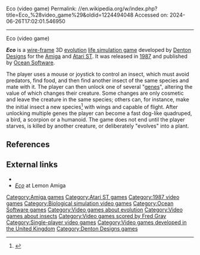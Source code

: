 Eco (video game)
Permalink: //en.wikipedia.org/w/index.php?title=Eco_%28video_game%29&oldid=1224494048
Accessed on: 2024-06-26T17:02:01.546950



------
Eco (video game)
{{About||the 2018 video game with the same name|Eco (2018 video game)|the 2005 Japanese MMO|Emil Chronicle Online}}

{{more citations needed|date=April 2022}}

{{Infobox video game
|title  = Eco
|image = 
|developer = [[Denton Designs]]
|publisher = [[Ocean Software]]
|designer = 
|engine = 
|released = 1987
|genre = [[Life simulation game|Life simulation]]
|modes = [[Single-player video game|Single-player]]
|platforms = [[Amiga]], [[Atari ST]]
}}

'''''Eco''''' is a [[Wire-frame model|wire-frame]] 3D [[evolution]] [[life simulation game]] developed by [[Denton Designs]] for the [[Amiga]] and [[Atari ST]]. It was released in [[1987 in video gaming|1987]] and published by [[Ocean Software]].

The player uses a mouse or joystick to control an insect, which must avoid predators, find food, and then find another insect of the same species and mate with it. The player can then unlock one of several "[[gene]]s", altering the value of which changes their creature. Some changes are only cosmetic and leave the creature in the same species; others can, for instance, make the initial insect a new species<ref>{{Cite web |title=Eco review (Atari ST) |url=https://www.atarilegend.com/reviews/110 |access-date=2022-04-12 |website=Atari Legend |language=en}}</ref> with wings and capable of flight. After unlocking multiple genes the player can become a fast dog-like quadruped, a bird, a scorpion or a humanoid. The game does not end until the player starves, is killed by another creature, or deliberately "evolves" into a plant.

==References==
{{reflist}}

==External links==
*{{atarimania|id=9199}}
*[http://www.lemonamiga.com ''Eco''] at Lemon Amiga

[[Category:Amiga games]]
[[Category:Atari ST games]]
[[Category:1987 video games]]
[[Category:Biological simulation video games]]
[[Category:Ocean Software games]]
[[Category:Video games about evolution]]
[[Category:Video games about insects]]
[[Category:Video games scored by Fred Gray]]
[[Category:Single-player video games]]
[[Category:Video games developed in the United Kingdom]]
[[Category:Denton Designs games]]


{{life-simulation-videogame-stub}}